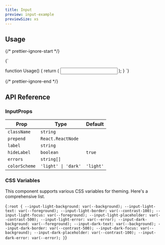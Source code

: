 ```yaml
---
title: Input
preview: input-example
previewSize: xs
---
```


## Usage

{/* prettier-ignore-start */}

<CodeBlock lang="ts">{`

function Usage() {
    return (
      <Input label="username" />
    );
}
`}
</CodeBlock>

{/* prettier-ignore-end */}

## API Reference

### InputProps

| Prop          | Type                | Default   |
| ------------- | ------------------- | --------- |
| `className`   | `string`            |           |
| `prepend`     | `React.ReactNode`   |           |
| `label`       | `string`            |           |
| `hideLabel`   | `boolean`           | `true`    |
| `errors`      | `string[]`          |           |
| `colorScheme` | `'light' \| 'dark'` | `'light'` |

### CSS Variables

This component supports various CSS variables for theming. Here's a comprehensive list.

<CodeBlock lang="css">{`
:root {
    --input-light-background: var(--background);
    --input-light-text: var(--foreground);
    --input-light-border: var(--contrast-100);
    --input-light-focus: var(--foreground);
    --input-light-placeholder: var(--contrast-500);
    --input-light-error: var(--error);
    --input-dark-background: var(--foreground);
    --input-dark-text: var(--background);
    --input-dark-border: var(--contrast-500);
    --input-dark-focus: var(--background);
    --input-dark-placeholder: var(--contrast-100);
    --input-dark-error: var(--error);
}
`}</CodeBlock>
